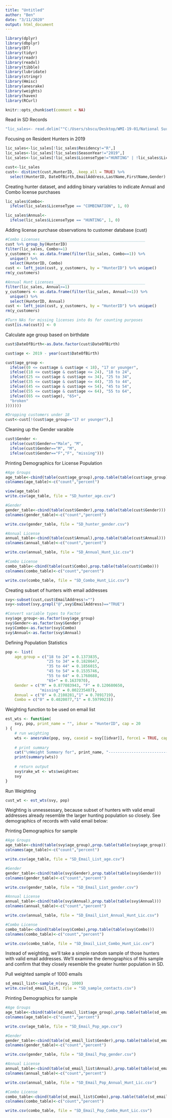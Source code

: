 ---
title: "Untitled"
author: "Ben"
date: "3/11/2020"
output: html_document
---

```{r setup, include=FALSE}
library(dplyr)
library(dbplyr)
library(DT)
library(tidyr)
library(readr)
library(readxl)
library(tibble)
library(lubridate)
library(stringr)
library(Hmisc)
library(anesrake)
library(weights)
library(haven)
library(RCurl)

knitr::opts_chunk$set(comment = NA)
```

Read in SD Records
```{r}
"lic_sales<- read.delim(""C:/Users/sbscu/Desktop/WMI-19-01/National Survey Effort/State License Data Tranfer Files/SD/SD_LicensesForSouthWick/SD_LicensesForSouthWick.txt", header = TRUE, fill=TRUE, sep="|", encoding="ANSI",quote="")
```

Focusing on Resident Hunters in 2019
```{r}
lic_sales<-lic_sales[!lic_sales$Residency!="R",]
lic_sales<-lic_sales[!lic_sales$SeasonYear!="2019",]
lic_sales<-lic_sales[!lic_sales$LicenseType!="HUNTING" | !lic_sales$LicenseType!="COMBINATION",]
```

```{r}
cust<-lic_sales
cust<- distinct(cust,HunterID, .keep_all = TRUE) %>%
  select(HunterID, DateOfBirth,EmailAddress,LastName,FirstName,Gender)
```


Creating hunter dataset, and adding binary variables to indicate Annual and Combo license purchases 
```{r}
lic_sales$Combo<- 
  ifelse(lic_sales$LicenseType == "COMBINATION", 1, 0)

lic_sales$Annual<- 
  ifelse(lic_sales$LicenseType == "HUNTING", 1, 0)
```

Adding license purchase observations to customer database (cust)
```{r}
#Combo Licenses______________________________________________
cust %>% group_by(HunterID) 
filter(lic_sales, Combo>=1) 
y_customers <- as.data.frame(filter(lic_sales, Combo==1)) %>% 
  unique() %>% 
  select(HunterID, Combo)
cust <- left_join(cust, y_customers, by = "HunterID") %>% unique()
rm(y_customers)

#Annual Hunt Licenses________________________________________
filter(lic_sales, Annual>=1) 
y_customers <- as.data.frame(filter(lic_sales, Annual>=1)) %>% 
  unique() %>% 
  select(HunterID, Annual)
cust <- left_join(cust, y_customers, by = "HunterID") %>% unique()
rm(y_customers)

#Turn NAs for missing licenses into 0s for counting purposes
cust[is.na(cust)] <- 0
```

Calculate age group based on birthdate
```{r}
cust$DateOfBirth<-as.Date.factor(cust$DateOfBirth)

cust$age <- 2019 - year(cust$DateOfBirth)

cust$age_group <- 
  ifelse((0 <= cust$age & cust$age < 18), "17 or younger",
  ifelse((18 <= cust$age & cust$age <= 24), "18 to 24", 
  ifelse((25 <= cust$age & cust$age <= 34), "25 to 34", 
  ifelse((35 <= cust$age & cust$age <= 44), "35 to 44", 
  ifelse((45 <= cust$age & cust$age <= 54), "45 to 54", 
  ifelse((55 <= cust$age & cust$age <= 64), "55 to 64", 
  ifelse((65 <= cust$age), "65+", 
  "broken"
)))))))

#Dropping customers under 18
cust<-cust[!(cust$age_group=="17 or younger"),]
```

Cleaning up the Gender varaible
```{r}
cust$Gender <- 
  ifelse(cust$Gender=="Male", "M",
  ifelse(cust$Gender=="M", "M", 
  ifelse(cust$Gender=="F","F", "missing")))
```

Printing Demographics for License Population
```{r}
#Age Groups
age_table<-cbind(table(cust$age_group),prop.table(table(cust$age_group)))
colnames(age_table)<-c("count","percent")

view(age_table)
write.csv(age_table, file = "SD_hunter_age.csv")

#Gender
gender_table<-cbind(table(cust$Gender),prop.table(table(cust$Gender)))
colnames(gender_table)<-c("count","percent")

write.csv(gender_table, file = "SD_hunter_gender.csv")

#Annual License
annual_table<-cbind(table(cust$Annual),prop.table(table(cust$Annual)))
colnames(annual_table)<-c("count","percent")

write.csv(annual_table, file = "SD_Annual_Hunt_Lic.csv")

#Combo License
combo_table<-cbind(table(cust$Combo),prop.table(table(cust$Combo)))
colnames(combo_table)<-c("count","percent")

write.csv(combo_table, file = "SD_Combo_Hunt_Lic.csv")
```

Creating subset of hunters with email addresses
```{r}
svy<-subset(cust,cust$EmailAddress!="")
svy<-subset(svy,grepl("@",svy$EmailAddress)=="TRUE")

#Convert variable types to Factor
svy$age_group<-as.factor(svy$age_group)
svy$Gender<-as.factor(svy$Gender)
svy$Combo<-as.factor(svy$Combo)
svy$Annual<-as.factor(svy$Annual)
```

Defining Population Statistics
```{r}
pop <- list(
    age_group = c("18 to 24" = 0.1373835,
                  "25 to 34" = 0.1828647,
                  "35 to 44" = 0.1856015,
                  "45 to 54" = 0.1535746,
                  "55 to 64" = 0.1768688,
                  "65+" = 0.1637070),
    Gender = c("M" = 0.877083943, "F" = 0.120680650, 
               "missing" = 0.002235407),
    Annual = c("0" = 0.2108281,"1" = 0.7891719),
    Combo = c("0" = 0.4020077,"1" = 0.5979923))
```

Weighting function to be used on email list
```{r}
est_wts <- function(
    svy, pop, print_name = "", idvar = "HunterID", cap = 20
) {
    # run weighting
    wts <- anesrake(pop, svy, caseid = svy[[idvar]], force1 = TRUE, cap = cap)
    
    # print summary
    cat("\nWeight Summary for", print_name, "-----------------------------\n\n")
    print(summary(wts))
    
    # return output
    svy$rake_wt <- wts$weightvec
    svy
}
```

Run Weighting
```{r}
cust_wt <- est_wts(svy, pop)
```

Weighting is unnessessary, because subset of hunters with valid email addresses already resemble the larger hunting population so closely. See demographics of records with valid email below:

Printing Demographics for sample
```{r}
#Age Groups
age_table<-cbind(table(svy$age_group),prop.table(table(svy$age_group)))
colnames(age_table)<-c("count","percent")

write.csv(age_table, file = "SD_Email_List_age.csv")

#Gender
gender_table<-cbind(table(svy$Gender),prop.table(table(svy$Gender)))
colnames(gender_table)<-c("count","percent")

write.csv(gender_table, file = "SD_Email_List_gender.csv")

#Annual License
annual_table<-cbind(table(svy$Annual),prop.table(table(svy$Annual)))
colnames(annual_table)<-c("count","percent")

write.csv(annual_table, file = "SD_Email_List_Annual_Hunt_Lic.csv")

#Combo License
combo_table<-cbind(table(svy$Combo),prop.table(table(svy$Combo)))
colnames(combo_table)<-c("count","percent")

write.csv(combo_table, file = "SD_Email_List_Combo_Hunt_Lic.csv")
```


Instead of weighting, we'll take a simple random sample of those hunters with valid email addresses. We'll examine the demographics of this sample and confirm that they closely resemble the greater hunter population in SD.

Pull weighted sample of 1000 emails
```{r}
sd_email_list<-sample_n(svy, 1000)
write.csv(sd_email_list, file = "SD_sample_contacts.csv")
```

Printing Demographics for sample
```{r}
#Age Groups
age_table<-cbind(table(sd_email_list$age_group),prop.table(table(sd_email_list$age_group)))
colnames(age_table)<-c("count","percent")

write.csv(age_table, file = "SD_Email_Pop_age.csv")

#Gender
gender_table<-cbind(table(sd_email_list$Gender),prop.table(table(sd_email_list$Gender)))
colnames(gender_table)<-c("count","percent")

write.csv(gender_table, file = "SD_Email_Pop_gender.csv")

#Annual License
annual_table<-cbind(table(sd_email_list$Annual),prop.table(table(sd_email_list$Annual)))
colnames(annual_table)<-c("count","percent")

write.csv(annual_table, file = "SD_Email_Pop_Annual_Hunt_Lic.csv")

#Combo License
combo_table<-cbind(table(sd_email_list$Combo),prop.table(table(sd_email_list$Combo)))
colnames(combo_table)<-c("count","percent")

write.csv(combo_table, file = "SD_Email_Pop_Combo_Hunt_Lic.csv")
```
